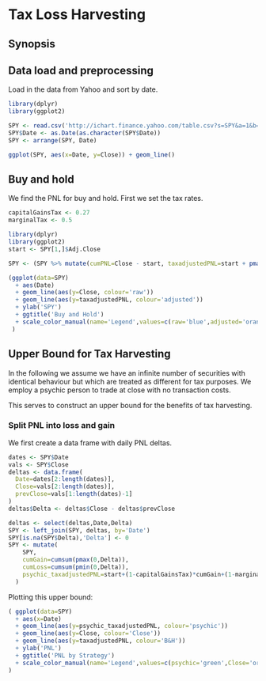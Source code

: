 # Tax Loss Harvesting

## Synopsis

## Data load and preprocessing
Load in the data from Yahoo and sort by date.
```r
library(dplyr)
library(ggplot2)

SPY <- read.csv('http://ichart.finance.yahoo.com/table.csv?s=SPY&a=1&b=1&c=2005&g=d&ignore=.csv')
SPY$Date <- as.Date(as.character(SPY$Date))
SPY <- arrange(SPY, Date)

ggplot(SPY, aes(x=Date, y=Close)) + geom_line()
```

## Buy and hold
We find the PNL for buy and hold. First we set the tax rates.
```r
capitalGainsTax <- 0.27
marginalTax <- 0.5
```

```r
library(dplyr)
library(ggplot2)
start <- SPY[1,]$Adj.Close

SPY <- (SPY %>% mutate(cumPNL=Close - start, taxadjustedPNL=start + pmax(0,cumPNL)*(1-capitalGainsTax) + pmin(0,cumPNL)*(1-marginalTax) ))

(ggplot(data=SPY) 
  + aes(Date)
  + geom_line(aes(y=Close, colour='raw')) 
  + geom_line(aes(y=taxadjustedPNL, colour='adjusted'))
  + ylab('SPY')
  + ggtitle('Buy and Hold')
  + scale_color_manual(name='Legend',values=c(raw='blue',adjusted='orange'))
 )
```

## Upper Bound for Tax Harvesting
In the following we assume we have an infinite number of securities with identical behaviour but which are treated as different for tax purposes. We employ a psychic person to trade at close with no transaction costs.

This serves to construct an upper bound for the benefits of tax harvesting.

### Split PNL into loss and gain
We first create a data frame with daily PNL deltas.
```r
dates <- SPY$Date
vals <- SPY$Close
deltas <- data.frame(
  Date=dates[2:length(dates)],
  Close=vals[2:length(dates)],
  prevClose=vals[1:length(dates)-1]
)
deltas$Delta <- deltas$Close - deltas$prevClose
```

```r
deltas <- select(deltas,Date,Delta)
SPY <- left_join(SPY, deltas, by='Date')
SPY[is.na(SPY$Delta),'Delta'] <- 0
SPY <- mutate(
    SPY, 
    cumGain=cumsum(pmax(0,Delta)), 
    cumLoss=cumsum(pmin(0,Delta)),
    psychic_taxadjustedPNL=start+(1-capitalGainsTax)*cumGain+(1-marginalTax)*cumLoss
  )
```

Plotting this upper bound:
```r
( ggplot(data=SPY)
  + aes(x=Date)
  + geom_line(aes(y=psychic_taxadjustedPNL, colour='psychic'))
  + geom_line(aes(y=Close, colour='Close'))
  + geom_line(aes(y=taxadjustedPNL, colour='B&H'))
  + ylab('PNL')
  + ggtitle('PNL by Strategy')
  + scale_color_manual(name='Legend',values=c(psychic='green',Close='orange', 'B&H'='violet'))
)
```